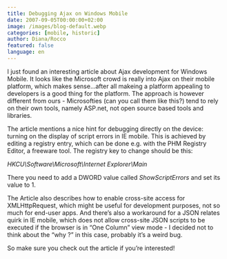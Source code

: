 ```yaml
---
title: Debugging Ajax on Windows Mobile
date: 2007-09-05T00:00:00+02:00
image: /images/blog-default.webp
categories: [mobile, historic]
author: Diana/Rocco
featured: false
language: en
---
```


<div class="entry-content">
I just found an interesting article about Ajax development for Windows Mobile. It looks like the Microsoft crowd is really into Ajax on their mobile platform, which makes sense...after all makeing a platform appealing to developers is a good thing for the platform. The approach is however different from ours - Microsofties (can you call them like this?) tend to rely on their own tools, namely ASP.net, not open source based tools and libraries.



The article mentions a nice hint for debugging directly on the device: turning on the display of script errors in IE mobile. This is achieved by editing a registry entry, which can be done e.g. with the PHM Registry Editor, a freeware tool. The registry key to change should be this:

<em>HKCU\Software\Microsoft\Internet Explorer\Main</em>



There you need to add a DWORD value called <em>ShowScriptErrors </em>and set its value to 1.



The Article also describes how to enable cross-site access for XMLHttpRequest, which might be useful for development purposes, not so much for end-user apps. And there’s also a workaround for a JSON relates quirk in IE mobile, which does not allow cross-site JSON scripts to be executed if the browser is in “One Column” view mode - I decided not to think about the “why ?” in this case, probably it’s a weird bug.



So make sure you check out the article if you’re interested!
</div>

